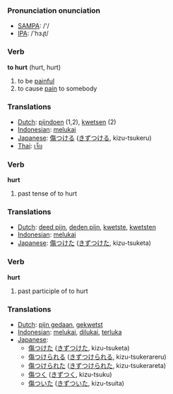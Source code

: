 === Pronunciation onunciation ===
*[[w:SAMPA|SAMPA]]: /'/
*[[w:IPA|IPA]]: /'hɜɻt/

=== Verb ===

'''to hurt''' (hurt, hurt)

# to be [[painful]]
# to cause [[pain]] to somebody

=== Translations ===
*[[Dutch]]: [[pijndoen]] (1,2), [[kwetsen]] (2)
*[[Indonesian]]: [[luka|melukai]]
*[[Japanese]]: [[傷つける]] ([[きずつける]], kizu-tsukeru)
*[[Thai]]: [[เจ็บ]]

=== Verb ===

'''hurt'''

# past tense of to hurt

=== Translations ===
*[[Dutch]]: [[deed pijn]], [[deden pijn]], [[kwetste]], [[kwetsten]]
*[[Indonesian]]: [[luka|melukai]]
*[[Japanese]]: [[傷つけた]] ([[きずつけた]], kizu-tsuketa)

=== Verb ===

'''hurt'''

# past participle of to hurt

=== Translations ===
*[[Dutch]]: [[pijn gedaan]], [[gekwetst]]
*[[Indonesian]]: [[luka|melukai]], [[luka|dilukai]], [[luka|terluka]]
*[[Japanese]]:
** [[傷つけた]] ([[きずつけた]], kizu-tsuketa)
** [[傷つけられる]] ([[きずつけられる]], kizu-tsukerareru)
** [[傷つけられた]] ([[きずつけられた]], kizu-tsukerareta)
** [[傷つく]] ([[きずつく]], kizu-tsuku)
** [[傷ついた]] ([[きずついた]], kizu-tsuita)